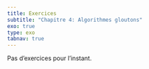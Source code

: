 ```yaml
---
title: Exercices
subtitle: "Chapitre 4: Algorithmes gloutons"
exo: true
type: exo
tabnav: true
---
```

Pas d'exercices pour l'instant.
